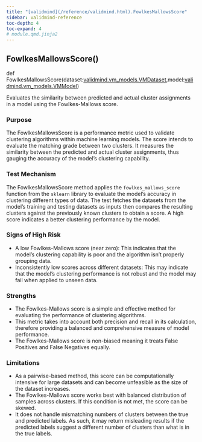 ```yaml
---
title: "[validmind](/reference/validmind.html).FowlkesMallowsScore"
sidebar: validmind-reference
toc-depth: 4
toc-expand: 4
# module.qmd.jinja2
---
```


<!-- function.qmd.jinja2 -->

## FowlkesMallowsScore[()]{.muted}

<!-- signatures.jinja2 -->

::: {.signature}

<span class="kw">def</span> <span class="name">FowlkesMallowsScore</span>(<span class="params"><span class="n">dataset</span><span class="p">:</span><span class="n"><!-- types.jinja2 - format_type --><a href="/reference/validmind/vm_models.html#class-vmdataset">validmind.vm_models.VMDataset</a></span><span class="muted">,</span></span><span class="params"><span class="n">model</span><span class="p">:</span><span class="n"><!-- types.jinja2 - format_type --><a href="/reference/validmind/vm_models.html#class-vmmodel">validmind.vm_models.VMModel</a></span></span>)

:::

<!-- docstring.jinja2 -->

Evaluates the similarity between predicted and actual cluster assignments in a model using the Fowlkes-Mallows score.

### Purpose

The FowlkesMallowsScore is a performance metric used to validate clustering algorithms within machine learning models. The score intends to evaluate the matching grade between two clusters. It measures the similarity between the predicted and actual cluster assignments, thus gauging the accuracy of the model's clustering capability.

### Test Mechanism

The FowlkesMallowsScore method applies the `fowlkes_mallows_score` function from the `sklearn` library to evaluate the model's accuracy in clustering different types of data. The test fetches the datasets from the model's training and testing datasets as inputs then compares the resulting clusters against the previously known clusters to obtain a score. A high score indicates a better clustering performance by the model.

### Signs of High Risk

- A low Fowlkes-Mallows score (near zero): This indicates that the model's clustering capability is poor and the algorithm isn't properly grouping data.
- Inconsistently low scores across different datasets: This may indicate that the model's clustering performance is not robust and the model may fail when applied to unseen data.

### Strengths

- The Fowlkes-Mallows score is a simple and effective method for evaluating the performance of clustering algorithms.
- This metric takes into account both precision and recall in its calculation, therefore providing a balanced and comprehensive measure of model performance.
- The Fowlkes-Mallows score is non-biased meaning it treats False Positives and False Negatives equally.

### Limitations

- As a pairwise-based method, this score can be computationally intensive for large datasets and can become unfeasible as the size of the dataset increases.
- The Fowlkes-Mallows score works best with balanced distribution of samples across clusters. If this condition is not met, the score can be skewed.
- It does not handle mismatching numbers of clusters between the true and predicted labels. As such, it may return misleading results if the predicted labels suggest a different number of clusters than what is in the true labels.
